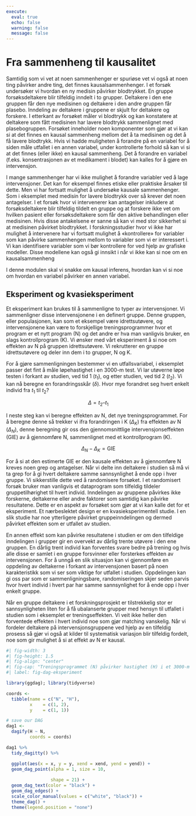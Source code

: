 ```yaml
---
execute: 
  eval: true
  echo: false
  warning: false
  message: false
---
```


# Fra sammenheng til kausalitet

Samtidig som vi vet at noen sammenhenger er spuriøse vet vi også at noen ting påvirker andre ting, det finnes kausalsammenhenger. I et forsøk undersøker vi hvordan en ny medisin påvirker blodtrykket. En gruppe forsøksdeltakere blir tilfeldig inndelt i to grupper. Deltakere i den ene gruppen får den nye medisinen og deltakere i den andre gruppen får plasebo. Inndeling av deltakere i gruppene er skjult for deltakere og forskere. I etterkant av forsøket måler vi blodtrykk og kan konstatere at deltakere som fått medisinen har lavere blodtrykk sammenlignet med plasebogruppen. Forsøket inneholder noen komponenter som gjør at vi kan si at det finnes en kausal sammenheng mellom det å ta medisinen og det å få lavere blodtrykk. Hvis vi hadde muligheten å forandre på en variabel for å siden måle utfallet i en annen variabel, under kontrollerte forhold så kan vi si at det finnes (eller ikke) en kausal sammenheng. Det å forandre en variabel (f.eks. konsentrasjonen av et medikament i blodet) kan kalles for å gjøre en intervensjon.  

I mange sammenhenger har vi ikke mulighet å forandre variabler ved å lage intervensjoner. Det kan for eksempel finnes etiske eller praktiske årsaker til dette. Men vi har fortsatt mulighet å undersøke kausale sammenhenger. Som i eksemplet med medisin for lavere blodtrykk over så krever det noen antagelser. I et forsøk hvor vi intervenerer kan antagelser inkludere at forsøksdeltakere blir tilfeldig tildelt en gruppe og at forskere ikke vet om hvilken pasient eller forsøksdeltakere som får den aktive behandlingen eller medisinen. Hvis disse antakelsene er sanne så kan vi med stor sikkerhet si at medisinen påvirket blodtrykket. I forskningsstudier hvor vi ikke har mulighet å intervenere har vi fortsatt mulighet å «kontrollere» for variabler som kan påvirke sammenhengen mellom to variabler som vi er interessert i. Vi kan identifisere variabler som vi bør kontrollere for ved hjelp av grafiske modeller. Disse modellene kan også gi innsikt i når vi ikke kan si noe om en kausalsammenheng  

I denne modulen skal vi snakke om kausal inferens, hvordan kan vi si noe om hvordan en variabel påvirker en annen variabel. 

## Eksperiment og kvasieksperiment 

Et eksperiment kan brukes til å sammenligne to typer av intervensjoner. Vi sammenligner disse intervensjonene i en definert gruppe. Denne gruppen, eller populasjonen, kan som et eksempel være idrettsutøvere, og intervensjonene kan være to forskjellige treningsprogrammer hvor et program er et nytt program (N) og det andre er hva man vanligvis bruker, en slags kontrollprogram (K). Vi ønsker med vårt eksperiment å si noe om effekten av N på gruppen idrettsutøvere. Vi rekrutterer en gruppe idrettsutøvere og deler inn dem i to grupper, N og K. 

For å gjøre sammenligningen bestemmer vi en utfallsvariabel, i eksemplet passer det fint å måle løpehastighet i en 3000-m test. Vi lar utøverne løpe testen i forkant av studien, ved tid 1 ($t_1$), og etter studien, ved tid 2 ($t_2$). Vi kan nå beregne en forandringsskår ($\delta$). Hvor mye forandret seg hvert enkelt individ fra $t_1$ til $t_2$? 

$$\Delta = t_2 – t_1$$ 

I neste steg kan vi beregne effekten av N, det nye treningsprogrammet. For å beregne denne så trekker vi ifra forandringen i K ($\Delta_K$) fra effekten av N ($\Delta_N$), denne beregning gir oss den gjennomsnittlige intervensjonseffekten (GIE) av å gjennomføre N, sammenlignet med et kontrollprogram (K). 

$$ \Delta_N - \Delta_K = \text{GIE}$$ 

For å si at den estimerte GIE er den kausale effekten av å gjennomføre N kreves noen grep og antagelser. Når vi delte inn deltakere i studien så må vi ta grep for å gi hvert deltakere samme sannsynlighet å ende opp i hver gruppe. Vi sikkerstille dette ved å randomisere forsøket. I et randomisert forsøk bruker man vanligvis et dataprogram som tilfeldig tildeler gruppetilhørighet til hvert individ. Inndelingen av gruppene påvirkes ikke forskerne, deltakerne eller andre faktorer som samtidig kan påvirke resultatene. Dette er en aspekt av forsøket som gjør at vi kan kalle det for et eksperiment. Et nærbeslektet design er en kvasieksperimentell studie. I en slik studie har noe ytterligere påvirket gruppeinndelingen og dermed påvirket effekten som er utfallet av studien.  

En annen effekt som kan påvirke resultatene i studien er om den tilfeldige inndelingen i grupper gir en overvekt av dårlig trente utøvere i den ene gruppen. En dårlig trent individ kan forventes svare bedre på trening og hvis alle disse er samlet i en gruppe forsvinner eller forsterkes effekten av intervensjonen. For å unngå en slik situasjon kan vi gjennomføre en oppdeling av deltakerne i forkant av intervensjonen basert på noen karakteristikk som vi ser som viktige for utfallet i studien. Oppdelingen kan gi oss par som er sammenligningsbare, randomiseringen skjer seden parvis hvor hvert individ i hvert par har samme sannsynlighet for å ende opp i hver enkelt gruppe. 

Når en gruppe deltakere i et forskningsprosjekt er tilstrekkelig stor er sannsynligheten liten for å få ubalanserte grupper med hensyn til utfallet i studien som i eksemplet er treningseffekten. Vi veit ikke heller den forventede effekten i hvert individ noe som gjør matching vanskelig. Når vi fordeler deltakere på intervensjonsgruppene ved hjelp av en tilfeldig prosess så gjør vi også at kilder til systematisk variasjon blir tilfeldig fordelt, noe som gir mulighet å si at effekt av N er kausal. 

 

 

 





```r
#| fig-width: 3
#| fig-height: 1.5
#| fig-align: "center"
#| fig-cap: "Treningsprogrammet (N) påvirker hastighet (H) i et 3000-m løpetest."
#| label: fig-dag-eksperiment

library(ggdag); library(tidyverse)

coords <-
  tibble(name = c("N", "H"),
         x    = c(1, 2),
         y    = c(1, 1))

# save our DAG
dag1 <-
  dagify(H ~ N,
         coords = coords)

dag1 %>%
  tidy_dagitty() %>%

  ggplot(aes(x = x, y = y, xend = xend, yend = yend)) +
  geom_dag_point(alpha = 1, size = 10, 
         
                 shape = 21) +
  geom_dag_text(color = "black") +
  geom_dag_edges() + 
  scale_color_manual(values = c("white", "black")) +
  theme_dag() + 
  theme(legend.position = "none") 

```








